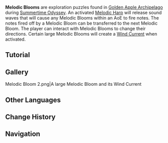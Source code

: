{{Terminology Infobox
|image        = Melodic Bloom.png
|type         = Exploration
|area         = Golden Apple Archipelago
|event        = Summertime Odyssey
}}
'''Melodic Blooms''' are exploration puzzles found in [[Golden Apple Archipelago/2.8|Golden Apple Archipelago]] during [[Summertime Odyssey]]. An activated [[Melodic Harp]] will release sound waves that will cause any Melodic Blooms within an AoE to fire notes. The notes fired off by a Melodic Bloom can be transferred to the next Melodic Bloom. The player can interact with Melodic Blooms to change their directions. Certain large Melodic Blooms will create a [[Wind Current]] when activated.

==Tutorial==
{{Tutorial
|image1 = Tutorial Melodic Harps and Melodic Blooms 1.png
|text1 = When the Melodic Harp is {{Color|help|glowing}}, it can be activated.<br />An activated Melodic Harp will release sound waves that will cause any Melodic Blooms within an AoE to {{Color|help|fire notes}}.

|image2 = Tutorial Melodic Harps and Melodic Blooms 2.png
|text2 = The notes fired off by a Melodic Bloom can be transferred to the next Melodic Bloom, which can {{Color|help|change the flight direction of the notes}}. Get close to a Melodic Bloom to change the direction it is facing.<br />Use the transfer of notes in this way to solve certain puzzles.
}}

==Gallery==
<gallery captionalign="center">
Melodic Bloom 2.png|A large Melodic Bloom and its Wind Current
</gallery>

==Other Languages==
{{Other Languages
|en      = Melodic Bloom
|zhs     = 音律花
|zhs_rm  = Yīnlǜ-huā
|zht     = 音律花
|zht_rm  = Yīnlǜ-huā
|zh_tl   = Rhythm Flower
|ja      = 音律花
|ja_rm   = Onrikka{{Assumed}}
|ja_tl   = Rhythm Flower{{Sino|ja}}
|ko      = 음률꽃
|ko_rm   = Eumryul Kkot
|ko_tl   = Melodic Flower
|es      = Flor musical
|es_tl   = Musical Flower
|fr      = Fleuron mélodique
|fr_tl   = Melodic Floret
|ru      = Мелодичный цветок
|ru_tl   = 
|th      = Melodic Bloom
|vi      = Hoa Âm Nhạc
|vi_tl   = 
|de      = Musikalische Blume
|de_tl   = Musical Flower
|id      = Melodic Bloom
|pt      = Flor Melódica
|pt_tl   = Melodic Flower
}}

==Change History==
{{Change History|2.8}}

==Navigation==
{{Exploration Navbox}}